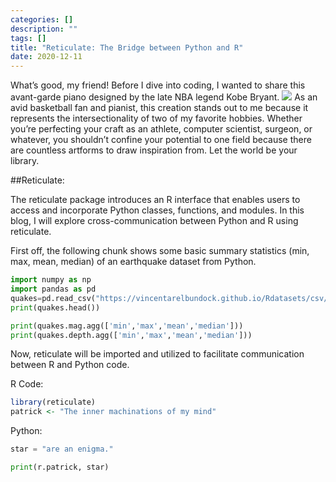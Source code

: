 ```yaml
---
categories: []
description: ""
tags: []
title: "Reticulate: The Bridge between Python and R"
date: 2020-12-11
---
```


What's good, my friend! Before I dive into coding, I wanted to share this avant-garde piano designed by the late NBA legend Kobe Bryant.
![](/post/blog-hello-reticulate_files/kobe piano.jpg)
As an avid basketball fan and pianist, this creation stands out to me because it represents the intersectionality of two of my favorite hobbies. Whether you're perfecting your craft as an athlete, computer scientist, surgeon, or whatever, you shouldn't confine your potential to one field because there are countless artforms to draw inspiration from. Let the world be your library.

##Reticulate:

The reticulate package introduces an R interface that enables users to access and incorporate Python classes, functions, and modules. In this blog, I will explore cross-communication between Python and R using reticulate.

First off, the following chunk shows some basic summary statistics (min, max, mean, median) of an earthquake dataset from Python.

```python
import numpy as np
import pandas as pd
quakes=pd.read_csv("https://vincentarelbundock.github.io/Rdatasets/csv/datasets/quakes.csv",index_col=0)
print(quakes.head())

print(quakes.mag.agg(['min','max','mean','median']))
print(quakes.depth.agg(['min','max','mean','median']))
```

Now, reticulate will be imported and utilized to facilitate communication between R and Python code. 

R Code:

```r
library(reticulate)
patrick <- "The inner machinations of my mind"
```

Python:

```python
star = "are an enigma."

print(r.patrick, star)
```

